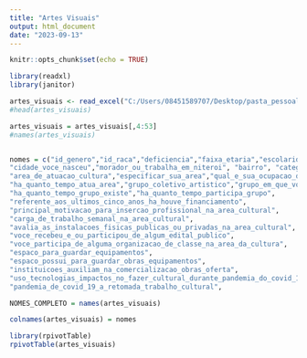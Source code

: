 ```yaml
---
title: "Artes Visuais"
output: html_document
date: "2023-09-13"
---
```


```r
knitr::opts_chunk$set(echo = TRUE)
```


```r
library(readxl)
library(janitor)

artes_visuais <- read_excel("C:/Users/08451589707/Desktop/pasta_pessoal/LA_UFF/ECOA Niterói - Artes Visuais (respostas).xlsx") %>% clean_names()
#head(artes_visuais)

artes_visuais = artes_visuais[,4:53]
#names(artes_visuais)


nomes = c("id_genero","id_raca","deficiencia","faixa_etaria","escolaridade","renda_media",
"cidade_voce_nasceu","morador_ou_trabalha_em_niteroi", "bairro", "categoria",
"area_de_atuacao_cultura","especificar_sua_area","qual_e_sua_ocupacao_dentro_desta_area",
"ha_quanto_tempo_atua_area","grupo_coletivo_artistico","grupo_em_que_voce_mais_atua",                   "qual_e_o_nome_do_grupo_coletivo_artistico",
"ha_quanto_tempo_grupo_existe","ha_quanto_tempo_participa_grupo",                                       "com_quais_linguagens_esse_grupo_coletivo_artistico_trabalha",
"referente_aos_ultimos_cinco_anos_ha_houve_financiamento",
"principal_motivacao_para_insercao_profissional_na_area_cultural",
"carga_de_trabalho_semanal_na_area_cultural",                                                           "a_pandemia_de_covid_19_afetou_a_sua_carga_horaria_dedicada_ao_trabalho_na_area_da_cultura",            "como_se_da_o_seu_vinculo_trabalhista_na_area_cultural",                                                "todos_os_seus_trabalhos_na_area_cultural_se_firmam_a_partir_de_contrato",                              "se_voce_ja_teve_contratos_de_trabalho_na_area_cultural_responda",                                      "voce_trabalha_exclusivamente_na_area_cultural",                                                        "qual_e_a_sua_outra_area_de_ocupacao_voce_pode_marcar_mais_de_uma_opcao",                               "qual_e_a_sua_carga_de_trabalho_semanal_em_outra_area_que_nao_a_da_cultura",                            "na_sua_outra_area_de_ocupacao_como_se_da_o_seu_vinculo_trabalhista",                                   "pensando_em_sua_aposentadoria_voce_contribui_para_o_inss",                                             "voce_contribui_para_a_previdencia_privada_ou_complementar",                                            "qual_ou_quais_desses_beneficios_voce_recebe",                                                          "voce_possui_plano_de_saude",
"avalia_as_instalacoes_fisicas_publicas_ou_privadas_na_area_cultural",
"voce_recebeu_e_ou_participou_de_algum_edital_publico",
"voce_participa_de_alguma_organizacao_de_classe_na_area_da_cultura",                                    "se_sim_qual_organizacao_de_classe_na_area_da_cultura_voce_participa",
"espaco_para_guardar_equipamentos",
"espaco_possui_para_guardar_obras_equipamentos",
"instituicoes_auxiliam_na_comercializacao_obras_oferta",                                                "principal_espaco_plataforma_de_comercializacao",                                                       "principal_espaco_plataforma_de_divulgacao",                                                            "investimento_para_a_presenca_online_de_seu_trabalho",
"uso_tecnologias_impactos_no_fazer_cultural_durante_pandemia_do_covid_19",
"pandemia_de_covid_19_a_retomada_trabalho_cultural",                                                    "maior_dificuldade_trabalho_na_area_da_cultura",                                                        "maior_potencial_trabalho_na_area_da_cultura",                                                          "sugestao_e_ou_critica") 

NOMES_COMPLETO = names(artes_visuais)

colnames(artes_visuais) = nomes

library(rpivotTable)
rpivotTable(artes_visuais)

```

